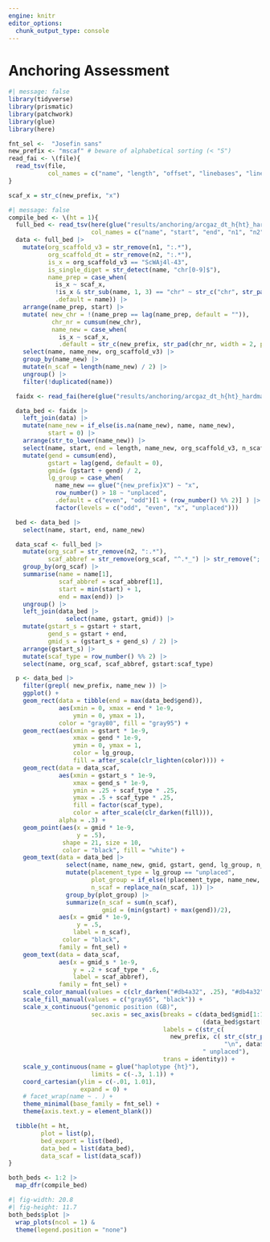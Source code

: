 ```yaml
---
engine: knitr
editor_options: 
  chunk_output_type: console
---
```


# Anchoring Assessment


```r
#| message: false
library(tidyverse)
library(prismatic)
library(patchwork)
library(glue)
library(here)

fnt_sel <-  "Josefin sans"
new_prefix <- "mscaf" # beware of alphabetical sorting (< "S")
read_fai <- \(file){
  read_tsv(file,
           col_names = c("name", "length", "offset", "linebases", "linewidth"))
}

scaf_x = str_c(new_prefix, "x")
```


```r
#| message: false
compile_bed <- \(ht = 1){
  full_bed <- read_tsv(here(glue("results/anchoring/arcgaz_dt_h{ht}_hardmasked/anchored_arcgaz_dt_h{ht}.lifted.bed")),
                       col_names = c("name", "start", "end", "n1", "n2"))
  data <- full_bed |>
    mutate(org_scaffold_v3 = str_remove(n1, ":.*"),
           org_scaffold_dt = str_remove(n2, ":.*"),
           is_x = org_scaffold_v3 == "ScWAj4l-43",
           is_single_diget = str_detect(name, "chr[0-9]$"),
           name_prep = case_when(
             is_x ~ scaf_x,
             !is_x & str_sub(name, 1, 3) == "chr" ~ str_c("chr", str_pad(str_sub(name, 4, -1), pad = 0, width = 4)),
             .default = name)) |>
    arrange(name_prep, start) |>
    mutate( new_chr = !(name_prep == lag(name_prep, default = "")),
            chr_nr = cumsum(new_chr),
            name_new = case_when(
              is_x ~ scaf_x,
              .default = str_c(new_prefix, str_pad(chr_nr, width = 2, pad = 0)))) |>
    select(name, name_new, org_scaffold_v3) |>
    group_by(name_new) |>
    mutate(n_scaf = length(name_new) / 2) |>
    ungroup() |>
    filter(!duplicated(name))

  faidx <- read_fai(here(glue("results/anchoring/arcgaz_dt_h{ht}_hardmasked/anchored_arcgaz_dt_h{ht}.fasta.gz.fai")))

  data_bed <- faidx |>
    left_join(data) |>
    mutate(name_new = if_else(is.na(name_new), name, name_new),
           start = 0) |>
    arrange(str_to_lower(name_new)) |>
    select(name, start, end = length, name_new, org_scaffold_v3, n_scaf) |>
    mutate(gend = cumsum(end),
           gstart = lag(gend, default = 0),
           gmid= (gstart + gend) / 2,
           lg_group = case_when(
             name_new == glue("{new_prefix}X") ~ "x",
             row_number() > 18 ~ "unplaced",
             .default = c("even", "odd")[1 + (row_number() %% 2)] ) |>
             factor(levels = c("odd", "even", "x", "unplaced")))

  bed <- data_bed |>
    select(name, start, end, name_new)

  data_scaf <- full_bed |>
    mutate(org_scaf = str_remove(n2, ":.*"),
           scaf_abbref = str_remove(org_scaf, "^.*_") |> str_remove(";.*")) |>
    group_by(org_scaf) |>
    summarise(name = name[1],
              scaf_abbref = scaf_abbref[1],
              start = min(start) + 1,
              end = max(end)) |>
    ungroup() |>
    left_join(data_bed |>
                select(name, gstart, gmid)) |>
    mutate(gstart_s = gstart + start,
           gend_s = gstart + end,
           gmid_s = (gstart_s + gend_s) / 2) |>
    arrange(gstart_s) |>
    mutate(scaf_type = row_number() %% 2) |>
    select(name, org_scaf, scaf_abbref, gstart:scaf_type)

  p <- data_bed |>
    filter(grepl( new_prefix, name_new )) |>
    ggplot() +
    geom_rect(data = tibble(end = max(data_bed$gend)),
              aes(xmin = 0, xmax = end * 1e-9,
                  ymin = 0, ymax = 1),
              color = "gray80", fill = "gray95") +
    geom_rect(aes(xmin = gstart * 1e-9,
                  xmax = gend * 1e-9,
                  ymin = 0, ymax = 1,
                  color = lg_group,
                  fill = after_scale(clr_lighten(color)))) +
    geom_rect(data = data_scaf,
              aes(xmin = gstart_s * 1e-9,
                  xmax = gend_s * 1e-9,
                  ymin = .25 + scaf_type * .25,
                  ymax = .5 + scaf_type * .25,
                  fill = factor(scaf_type),
                  color = after_scale(clr_darken(fill))),
              alpha = .3) +
    geom_point(aes(x = gmid * 1e-9,
                   y = .5),
               shape = 21, size = 10,
               color = "black", fill = "white") +
    geom_text(data = data_bed |>
                select(name, name_new, gmid, gstart, gend, lg_group, n_scaf) |>
                mutate(placement_type = lg_group == "unplaced",
                       plot_group = if_else(!placement_type, name_new, "unplaced"),
                       n_scaf = replace_na(n_scaf, 1)) |>
                group_by(plot_group) |>
                summarize(n_scaf = sum(n_scaf),
                          gmid = (min(gstart) + max(gend))/2),
              aes(x = gmid * 1e-9,
                   y = .5,
                  label = n_scaf),
               color = "black",
              family = fnt_sel) +
    geom_text(data = data_scaf,
              aes(x = gmid_s * 1e-9,
                  y = .2 + scaf_type * .6,
                  label = scaf_abbref),
              family = fnt_sel) +
    scale_color_manual(values = c(clr_darken("#db4a32", .25), "#db4a32", "gray25", "gray90")) +
    scale_fill_manual(values = c("gray65", "black")) +
    scale_x_continuous("genomic position (GB)",
                       sec.axis = sec_axis(breaks = c(data_bed$gmid[1:18],
                                                      (data_bed$gstart[19] + max(data_bed$gend)) / 2 )* 1e-9,
                                           labels = c(str_c(
                                             new_prefix, c( str_c(str_pad(1:17, width = 2, pad = 0)), scaf_x),
                                                            "\n", data$org_scaffold_v3[1:18]),
                                                      " unplaced"),
                                           trans = identity)) +
    scale_y_continuous(name = glue("haplotype {ht}"),
                       limits = c(-.3, 1.1)) +
    coord_cartesian(ylim = c(-.01, 1.01),
                    expand = 0) +
    # facet_wrap(name ~ . ) +
    theme_minimal(base_family = fnt_sel) +
    theme(axis.text.y = element_blank())

  tibble(ht = ht,
         plot = list(p),
         bed_export = list(bed),
         data_bed = list(data_bed),
         data_scaf = list(data_scaf))
}
```


```r
both_beds <- 1:2 |>
  map_dfr(compile_bed)
```


```r
#| fig-width: 20.8
#| fig-height: 11.7
both_beds$plot |>
  wrap_plots(ncol = 1) &
  theme(legend.position = "none")
```


